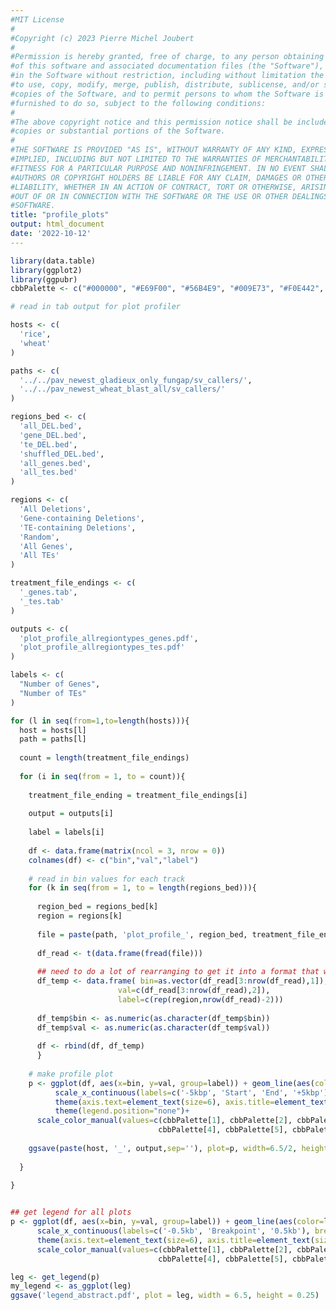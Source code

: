 ```yaml
---
#MIT License
#
#Copyright (c) 2023 Pierre Michel Joubert
#
#Permission is hereby granted, free of charge, to any person obtaining a copy
#of this software and associated documentation files (the "Software"), to deal
#in the Software without restriction, including without limitation the rights
#to use, copy, modify, merge, publish, distribute, sublicense, and/or sell
#copies of the Software, and to permit persons to whom the Software is
#furnished to do so, subject to the following conditions:
#
#The above copyright notice and this permission notice shall be included in all
#copies or substantial portions of the Software.
#
#THE SOFTWARE IS PROVIDED "AS IS", WITHOUT WARRANTY OF ANY KIND, EXPRESS OR
#IMPLIED, INCLUDING BUT NOT LIMITED TO THE WARRANTIES OF MERCHANTABILITY,
#FITNESS FOR A PARTICULAR PURPOSE AND NONINFRINGEMENT. IN NO EVENT SHALL THE
#AUTHORS OR COPYRIGHT HOLDERS BE LIABLE FOR ANY CLAIM, DAMAGES OR OTHER
#LIABILITY, WHETHER IN AN ACTION OF CONTRACT, TORT OR OTHERWISE, ARISING FROM,
#OUT OF OR IN CONNECTION WITH THE SOFTWARE OR THE USE OR OTHER DEALINGS IN THE
#SOFTWARE.
title: "profile_plots"
output: html_document
date: '2022-10-12'
---
```


```r
library(data.table)
library(ggplot2)
library(ggpubr)
cbbPalette <- c("#000000", "#E69F00", "#56B4E9", "#009E73", "#F0E442", "#0072B2", "#D55E00", "#CC79A7")


```

```r
# read in tab output for plot profiler

hosts <- c(
  'rice',
  'wheat'
)

paths <- c(
  '../../pav_newest_gladieux_only_fungap/sv_callers/',
  '../../pav_newest_wheat_blast_all/sv_callers/'
)

regions_bed <- c(
  'all_DEL.bed',
  'gene_DEL.bed',
  'te_DEL.bed',
  'shuffled_DEL.bed',
  'all_genes.bed',
  'all_tes.bed'
)

regions <- c(
  'All Deletions',
  'Gene-containing Deletions',
  'TE-containing Deletions',
  'Random',
  'All Genes',
  'All TEs'
)

treatment_file_endings <- c(
  '_genes.tab',
  '_tes.tab'
)

outputs <- c(
  'plot_profile_allregiontypes_genes.pdf',
  'plot_profile_allregiontypes_tes.pdf'
)

labels <- c(
  "Number of Genes",
  "Number of TEs"
)

for (l in seq(from=1,to=length(hosts))){
  host = hosts[l]
  path = paths[l]
  
  count = length(treatment_file_endings)
  
  for (i in seq(from = 1, to = count)){
  
    treatment_file_ending = treatment_file_endings[i]
    
    output = outputs[i]
    
    label = labels[i]
    
    df <- data.frame(matrix(ncol = 3, nrow = 0))
    colnames(df) <- c("bin","val","label")
    
    # read in bin values for each track
    for (k in seq(from = 1, to = length(regions_bed))){
      
      region_bed = regions_bed[k]
      region = regions[k]
      
      file = paste(path, 'plot_profile_', region_bed, treatment_file_ending,sep='')
      
      df_read <- t(data.frame(fread(file)))
      
      ## need to do a lot of rearranging to get it into a format that works for ggplot
      df_temp <- data.frame( bin=as.vector(df_read[3:nrow(df_read),1]),
                        val=c(df_read[3:nrow(df_read),2]),
                        label=c(rep(region,nrow(df_read)-2)))
      
      df_temp$bin <- as.numeric(as.character(df_temp$bin))
      df_temp$val <- as.numeric(as.character(df_temp$val))
    
      df <- rbind(df, df_temp)
      }
    
    # make profile plot
    p <- ggplot(df, aes(x=bin, y=val, group=label)) + geom_line(aes(color=label), lwd=0.5) + theme_classic() +
          scale_x_continuous(labels=c('-5kbp', 'Start', 'End', '+5kbp'), breaks=c(1,500,750,1250)) + xlab('')+
          theme(axis.text=element_text(size=6), axis.title=element_text(size=6), legend.title=element_blank(), legend.text=element_text(size=8)) +                ylab(label)+
          theme(legend.position="none")+
      scale_color_manual(values=c(cbbPalette[1], cbbPalette[2], cbbPalette[3],
                                 cbbPalette[4], cbbPalette[5], cbbPalette[6]))
        
    ggsave(paste(host, '_', output,sep=''), plot=p, width=6.5/2, height=3/2)
    
  }
  
}



```

```r

## get legend for all plots
p <- ggplot(df, aes(x=bin, y=val, group=label)) + geom_line(aes(color=label), lwd=0.5) + theme_classic() +
      scale_x_continuous(labels=c('-0.5kb', 'Breakpoint', '0.5kb'), breaks=c(1,51,101)) + xlab('')+
      theme(axis.text=element_text(size=6), axis.title=element_text(size=8), legend.title=element_blank(), legend.text=element_text(size=6)) +          ylab(label)+guides(color=guide_legend(ncol=6))+
      scale_color_manual(values=c(cbbPalette[1], cbbPalette[2], cbbPalette[3],
                                 cbbPalette[4], cbbPalette[5], cbbPalette[6]))

leg <- get_legend(p)
my_legend <- as_ggplot(leg)
ggsave('legend_abstract.pdf', plot = leg, width = 6.5, height = 0.25)

```

